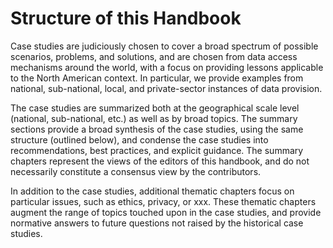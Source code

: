 # Structure of this Handbook


Case studies are judiciously chosen to cover a broad spectrum of possible scenarios, problems, and solutions, and are chosen from  data access mechanisms around the world, with a focus on providing lessons applicable to the North American context. In particular, we provide examples from national, sub-national, local, and private-sector instances of data provision.

The case studies are summarized both at the geographical scale level (national, sub-national, etc.) as well as by broad topics. The summary sections provide a broad synthesis of the case studies, using the same structure (outlined below), and 
condense the case studies into recommendations, best practices, and explicit guidance. 
The summary chapters represent the views of the editors of this handbook, and do not necessarily constitute a consensus view by the contributors. 

In addition to the case studies, additional thematic chapters focus on particular issues, such as ethics, privacy, or xxx. These thematic chapters augment the range of topics touched upon in the case studies, and provide normative answers to future questions not raised by the historical case studies. 
